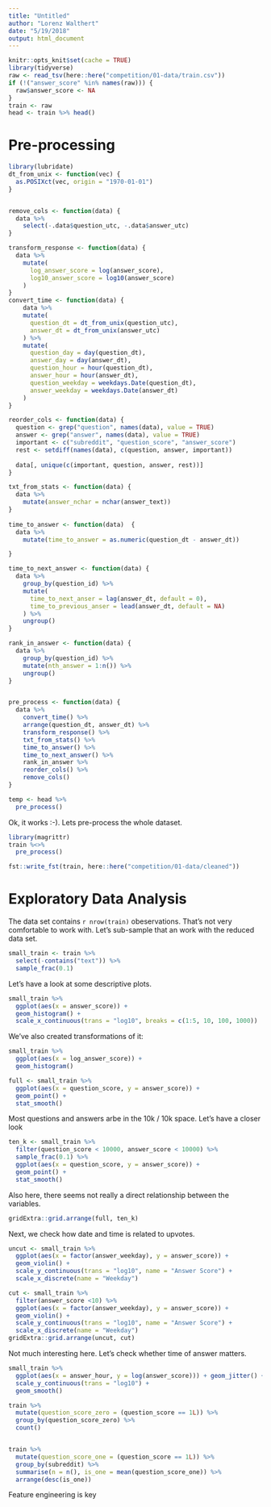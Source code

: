 ```yaml
---
title: "Untitled"
author: "Lorenz Walthert"
date: "5/19/2018"
output: html_document
---
```


```r
knitr::opts_knit$set(cache = TRUE)
library(tidyverse)
raw <- read_tsv(here::here("competition/01-data/train.csv"))
if (!("answer_score" %in% names(raw))) {
  raw$answer_score <- NA
}
train <- raw
head <- train %>% head()
```


# Pre-processing

```r
library(lubridate)
dt_from_unix <- function(vec) {
  as.POSIXct(vec, origin = "1970-01-01")
}


remove_cols <- function(data) {
  data %>%
    select(-.data$question_utc, -.data$answer_utc)
}

transform_response <- function(data) {
  data %>%
    mutate(
      log_answer_score = log(answer_score), 
      log10_answer_score = log10(answer_score) 
    )
}
convert_time <- function(data) {
    data %>%
    mutate(
      question_dt = dt_from_unix(question_utc),
      answer_dt = dt_from_unix(answer_utc)
    ) %>%
    mutate(
      question_day = day(question_dt),
      answer_day = day(answer_dt),
      question_hour = hour(question_dt),
      answer_hour = hour(answer_dt),
      question_weekday = weekdays.Date(question_dt),
      answer_weekday = weekdays.Date(answer_dt)
    )
}

reorder_cols <- function(data) {
  question <- grep("question", names(data), value = TRUE)
  answer <- grep("answer", names(data), value = TRUE)
  important <- c("subreddit", "question_score", "answer_score")
  rest <- setdiff(names(data), c(question, answer, important))
  
  data[, unique(c(important, question, answer, rest))]
}

txt_from_stats <- function(data) {
  data %>%
    mutate(answer_nchar = nchar(answer_text))
}
  
time_to_answer <- function(data)  {
  data %>%
    mutate(time_to_answer = as.numeric(question_dt - answer_dt))

}

time_to_next_answer <- function(data) {
  data %>%
    group_by(question_id) %>%
    mutate(
      time_to_next_anser = lag(answer_dt, default = 0),
      time_to_previous_anser = lead(answer_dt, default = NA)
    ) %>%
    ungroup()
}

rank_in_answer <- function(data) {
  data %>%
    group_by(question_id) %>%
    mutate(nth_answer = 1:n()) %>%
    ungroup()
}


pre_process <- function(data) {
  data %>%
    convert_time() %>%
    arrange(question_dt, answer_dt) %>%
    transform_response() %>%
    txt_from_stats() %>%
    time_to_answer() %>% 
    time_to_next_answer() %>%
    rank_in_answer %>%
    reorder_cols() %>%
    remove_cols()
}
```

```r
temp <- head %>%
  pre_process()
```

Ok, it works :-). Lets pre-process the whole dataset.

```r
library(magrittr)
train %<>%
  pre_process()

fst::write_fst(train, here::here("competition/01-data/cleaned"))
```


# Exploratory Data Analysis

The data set contains `r nrow(train)` obeservations. That's not very comfortable
to work with. Let's sub-sample that an work with the reduced data set.

```r
small_train <- train %>%
  select(-contains("text")) %>%
  sample_frac(0.1)
```


Let's have a look at some descriptive plots. 

```r
small_train %>%
  ggplot(aes(x = answer_score)) +
  geom_histogram() + 
  scale_x_continuous(trans = "log10", breaks = c(1:5, 10, 100, 1000))
```

We've also created transformations of it:

```r
small_train %>%
  ggplot(aes(x = log_answer_score)) +
  geom_histogram()
```


```r
full <- small_train %>%
  ggplot(aes(x = question_score, y = answer_score)) + 
  geom_point() + 
  stat_smooth()
```

Most questions and answers arbe in the 10k / 10k space. Let's have a closer look

```r
ten_k <- small_train %>%
  filter(question_score < 10000, answer_score < 10000) %>%
  sample_frac(0.1) %>%
  ggplot(aes(x = question_score, y = answer_score)) + 
  geom_point() + 
  stat_smooth()

```

Also here, there seems not really a direct relationship between the variables.
```r
gridExtra::grid.arrange(full, ten_k)
```

Next, we check how date and time is related to upvotes.
```r
uncut <- small_train %>%
  ggplot(aes(x = factor(answer_weekday), y = answer_score)) + 
  geom_violin() + 
  scale_y_continuous(trans = "log10", name = "Answer Score") + 
  scale_x_discrete(name = "Weekday")

cut <- small_train %>%
  filter(answer_score <10) %>%
  ggplot(aes(x = factor(answer_weekday), y = answer_score)) + 
  geom_violin() + 
  scale_y_continuous(trans = "log10", name = "Answer Score") + 
  scale_x_discrete(name = "Weekday")
gridExtra::grid.arrange(uncut, cut)
```

Not much interesting here. Let's check whether time of answer matters. 

```r
small_train %>%
  ggplot(aes(x = answer_hour, y = log(answer_score))) + geom_jitter() + 
  scale_y_continuous(trans = "log10") + 
  geom_smooth()
```
```r
train %>%
  mutate(question_score_zero = (question_score == 1L)) %>%
  group_by(question_score_zero) %>%
  count()


train %>%
  mutate(question_score_one = (question_score == 1L)) %>%
  group_by(subreddit) %>%
  summarise(n = n(), is_one = mean(question_score_one)) %>%
  arrange(desc(is_one))
```

Feature engineering is key
